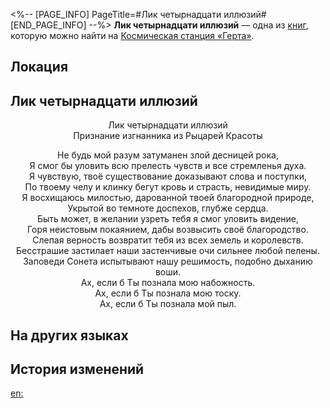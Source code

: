 <%-- [PAGE_INFO]
PageTitle=#Лик четырнадцати иллюзий#
[END_PAGE_INFO] --%>
{{Дополнить}}
{{Книга Инфобокс
|id           = 280
|Название     = 
|Изображение  = Записи с КСГ.png
|Мир          = Космическая станция «Герта»
|Томов        = 1
|Автор        = <!--нужно добавить-->
|Описание     = Письмо с признанием от анонимного Рыцаря Красоты.
|Том1         = {{tx}}
|Источник1    = {{tx|Отсутствует источник}}
|Персонажи    = 
|Фракции      = 
}}
'''Лик четырнадцати иллюзий''' — одна из [[Книги|книг]], которую можно найти на [[Космическая станция «Герта»]].

==Локация==
{{Отметка карты|<!--название карты-->|<!--id отметки-->}}

==Лик четырнадцати иллюзий==
<div align="center">Лик четырнадцати иллюзий<br />
Признание изгнанника из Рыцарей Красоты

Не будь мой разум затуманен злой десницей рока,<br />
Я смог бы уловить всю прелесть чувств и все стремленья духа.<br />
Я чувствую, твоё существование доказывают слова и поступки, <br />По твоему челу и клинку бегут кровь и страсть, невидимые миру.<br />
Я восхищаюсь милостью, дарованной твоей благородной природе, <br />Укрытой во темноте доспехов, глубже сердца.<br />
Быть может, в желании узреть тебя я смог уловить видение,<br />
Горя неистовым покаянием, дабы возвысить своё благородство.<br />
Слепая верность возвратит тебя из всех земель и королевств.<br />
Бесстрашие застилает наши застенчивые очи сильнее любой пелены.<br />
Заповеди Сонета испытывают нашу решимость, подобно дыханию воши.<br />
Ах, если б Ты познала мою набожность. <br />Ах, если б Ты познала мою тоску. <br />Ах, если б Ты познала мой пыл.</div>

==На других языках==
{{На других языках
|en   = Face of Fourteen Illusions
|zhs  = 十四种幻觉的面庞
|zht  = 十四種幻覺的面龐
|ja   = 十四種類の幻覚の顔
|ko   = 14가지 환각의 얼굴
|es   = Rostro de las catorce ilusiones
|fr   = Le visage aux quatorze illusions
|ru   = Лик четырнадцати иллюзий
|th   = ใบหน้าลวงตาทั้ง 14 ชนิด
|vi   = Bộ Mặt 14 Loại Ảo Giác
|de   = Gesicht der Vierzehn Illusionen
|id   = Wajah dari 14 Ilusi
|pt   = Face das Quatorze Ilusões
}}

==История изменений==
{{История изменений|3.5}}

[[en:]]